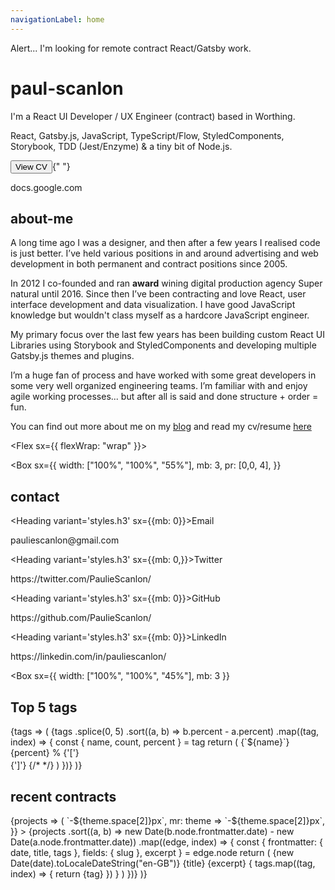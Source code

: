 ```yaml
---
navigationLabel: home
---
```

<Alert variant='success'>
  Alert... I'm looking for remote contract React/Gatsby work.
</Alert>
<Divider />

# paul-scanlon

I'm a React UI Developer / UX Engineer (contract) based in Worthing.

React, Gatsby.js, JavaScript, TypeScript/Flow, StyledComponents, Storybook, TDD (Jest/Enzyme) & a tiny bit of Node.js.

<Button as='a' variant='success' href='https://docs.google.com/document/d/10Z8w-099fRjVB1zA1Y9F3zVWtW1RfIxnOTIyrYn0HcY/edit' target='_blank'>View CV</Button>{" "}
<Link href='https://docs.google.com/document/d/10Z8w-099fRjVB1zA1Y9F3zVWtW1RfIxnOTIyrYn0HcY/edit' target='_blank' >docs.google.com</Link>
<Divider />
<Divider />
<Divider />

## about-me

A long time ago I was a designer, and then after a few years I realised code is just better. I’ve held various positions in and around advertising and web development in both permanent and contract positions since 2005.

In 2012 I co-founded and ran **award** wining digital production agency Super natural until 2016. Since then I’ve been contracting and love React, user interface development and data visualization. I have good JavaScript knowledge but wouldn't class myself as a hardcore JavaScript engineer.

My primary focus over the last few years has been building custom React UI Libraries using Storybook and StyledComponents and developing multiple Gatsby.js themes and plugins.

I’m a huge fan of process and have worked with some great developers in some very well organized engineering teams. I’m familiar with and enjoy agile working processes... but after all is said and done structure + order = fun.

You can find out more about me on my [blog](http://www.paulie.dev/) and read my cv/resume [here](https://docs.google.com/document/d/10Z8w-099fRjVB1zA1Y9F3zVWtW1RfIxnOTIyrYn0HcY/edit)

<Divider />

<Flex sx={{ flexWrap: "wrap" }}>

  <Box
    sx={{
      width: ["100%", "100%", "55%"],
      mb: 3,
      pr: [0,0, 4],
    }}
  >         

  ## contact

  <Heading variant='styles.h3' sx={{mb: 0}}>Email</Heading>
  <Link href='mailto:pauliescanlon@gmail.com' variant='styles.a'>pauliescanlon@gmail.com</Link>
  <Divider />

  <Heading variant='styles.h3' sx={{mb: 0,}}>Twitter</Heading>
  <Link href='https://twitter.com/PaulieScanlon/' variant='styles.a'>https://twitter.com/PaulieScanlon/</Link>
  <Divider />

  <Heading variant='styles.h3' sx={{mb: 0}}>GitHub</Heading>
  <Link href='https://github.com/PaulieScanlon/' variant='styles.a'>https://github.com/PaulieScanlon/</Link>
  <Divider />

  <Heading variant='styles.h3' sx={{mb: 0}}>LinkedIn</Heading>
  <Link href='https://www.linkedin.com/in/pauliescanlon/' variant='styles.a'>https://linkedin.com/in/pauliescanlon/</Link>
  <Divider />

  </Box>

  <Box
    sx={{
      width: ["100%", "100%", "45%"],
      mb: 3
    }}
  >
 

  ## Top 5 tags


  <TagList filter="portfolio">
    {tags => (
      <Flex sx={{ flexDirection: 'column' }}>
        {tags
          .splice(0, 5)
          .sort((a, b) => b.percent - a.percent)
          .map((tag, index) => {
            const { name, count, percent } = tag
            return (
              <Box
                key={index}
                sx={{ color: 'muted', mb: 3, svg: { fill: 'muted' } }}
              >
                <Flex sx={{ lineHeight: 'normal' }}>
                  <Text
                    sx={{ color: 'secondary', mr: 2, mb: 0 }}
                  >{`${name}`}</Text>
                  <Text sx={{ color: 'muted' }}>{percent}</Text>
                  <Text sx={{ color: 'error' }}>%</Text>
                </Flex>
                {'['}
                <svg
                  xmlns="http://www.w3.org/2000/svg"
                  viewBox="0 0 1200 8"
                  width="100%"
                  height="8"
                >
                  <rect width={`${percent}%`} height={4} />
                </svg>
                {']'}
                {/* <Box sx={{ backgroundColor:'muted', width: `${percent * 3}%`, height: 4}} /> */}
              </Box>
            )
          })}
      </Flex>
    )}
  </TagList>

  </Box>

</Flex>

<Divider />


## recent contracts

<SourceList filter="portfolio">
  {projects => (
    <Flex
      sx={{
        flexWrap: "wrap",
        ml: theme => `-${theme.space[2]}px`,
        mr: theme => `-${theme.space[2]}px`,
      }}
    >
      {projects
      .sort((a, b) => new Date(b.node.frontmatter.date) - new Date(a.node.frontmatter.date))
      .map((edge, index) => {
        const {
          frontmatter: { date, title, tags },
          fields: { slug },
          excerpt
        } = edge.node
        return (
          <Box
            key={index}
            sx={{ display: 'flex', flex: '1 1 auto', flexDirection: 'column', mb: 3, width: ["100%", "50%"] }}
          >
            <Card
              sx={{
                display: 'flex', flex: '1 1 auto', flexDirection: 'column',
                minHeight: '1px',
                ml: 2, 
                mr: 2,
                p: 3,
              }}
            > 
              <Box sx={{ display: 'flex', flex: '1 1 auto', flexDirection: 'column' }}>
                <Text variant='styles.small'>{new Date(date).toLocaleDateString("en-GB")}</Text>
                <Heading variant="styles.h4" sx={{color: 'text'}}>{title}</Heading>
                <Text sx={{fontSize:0, color: 'text', mb: 3, wordBreak: 'break-word'}}>{excerpt}</Text>
              </Box>
              <Box>
                {
                  tags.map((tag, index) => {
                    return <Badge key={index} variant='primary' sx={{mr: 2, mb: 2}}>{tag}</Badge>
                  })
                }
              </Box>
            </Card>
          </Box>
        )
      })}
    </Flex>
  )}
</SourceList>